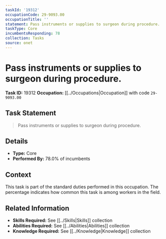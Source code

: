 ```yaml
---
taskId: '19312'
occupationCode: 29-9093.00
occupationTitle: ''
statement: Pass instruments or supplies to surgeon during procedure.
taskType: Core
incumbentsResponding: 78
collection: Tasks
source: onet
---
```

# Pass instruments or supplies to surgeon during procedure.

**Task ID:** 19312
**Occupation:** [[../Occupations|Occupation]] with code `29-9093.00`

## Task Statement

> Pass instruments or supplies to surgeon during procedure.

## Details

- **Type:** Core
- **Performed By:** 78.0% of incumbents

## Context

This task is part of the standard duties performed in this occupation. The percentage indicates how common this task is among workers in the field.

## Related Information

- **Skills Required:** See [[../Skills|Skills]] collection
- **Abilities Required:** See [[../Abilities|Abilities]] collection
- **Knowledge Required:** See [[../Knowledge|Knowledge]] collection
